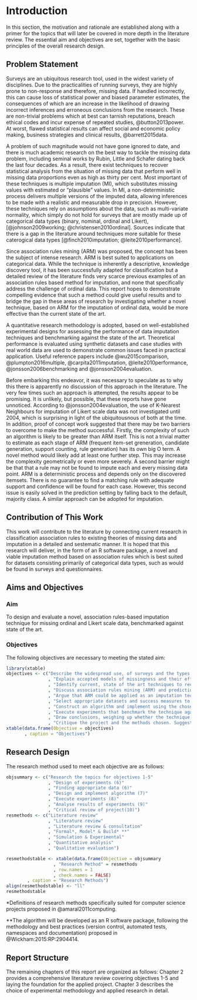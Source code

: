 # Introduction

In this section, the motivation and rationale are established along with a primer for the topics that will later be covered in more depth in the literature review. The essential aim and objectives are set, together with the basic principles of the overall research design.

## Problem Statement

Surveys are an ubiquitous research tool, used in the widest variety of disciplines. Due to the practicalities of running surveys, they are highly prone to non-response and therefore, missing data. If handled incorrectly, this can cause loss of statistical power and biased parameter estimates, the consequences of which are an increase in the likelihood of drawing incorrect inferences and erroneous conclusions from the research. These are non-trivial problems which at best can tarnish reputations, breach ethical codes and incur expense of repeated studies, @button2013power. At worst, flawed statistical results can affect social and economic policy making, business strategies and clinical results, @barrett2015data. 

A problem of such magnitude would not have gone ignored to date, and there is much academic research on the best way to tackle the missing data problem, including seminal works by Rubin, Little and Schafer dating back the last four decades. As a result, there exist techniques to recover statistical analysis from the situation of missing data that perform well in missing data proportions even as high as thirty per cent. Most important of these techniques is multiple imputation (MI), which substitutes missing values with estimated or "plausible" values. In MI, a non-deterministic process delivers multiple versions of the imputed data, allowing inferences to be made with a realistic and measurable drop in precision. However, these techniques rely on assumptions about the data, such as multi-variate normality, which simply do not hold for surveys that are mostly made up of categorical data types (binary, nominal, ordinal and Likert), [@johnson2009working; @christensen2010ordinal]. Sources indicate that there is a gap in the literature around techniques more suitable for these caterogical data types [@finch2010imputation; @leite2010performance].

Since association rules mining (ARM) was proposed, the concept has been the subject of intense research. ARM is best suited to applications on categorical data. While the technique is inherently a descriptive, knowledge discovery tool, it has been successfully adapted for classification but a detailed review of the literature finds very scarce previous examples of an association rules based method for imputation, and none that specifically address the challenge of ordinal data. This report hopes to demonstrate compelling evidence that such a method could give useful results and to bridge the gap in these areas of research by investigating whether a novel technique, based on ARM for the imputation of ordinal data, would be more effective than the current state of the art. 

A quantitative research methodology is adopted, based on well-established experimental designs for assessing the performance of data imputation techniques and benchmarking against the state of the art. Theoretical performance is evaluated using synthetic datasets and case studies with real world data are used to demonstrate common issues faced in practical application. Useful reference papers include @wu2015comparison, @plumpton2016multiple, @carpita2011imputation, @leite2010performance, @jonsson2006benchmarking and @jonsson2004evaluation.

Before embarking this endeavor, it was necessary to speculate as to why this there is apparently no discussion of this approach in the literature. The very few times such an approach is attempted, the results appear to be promising. It is unlikely, but possible, that these reports have gone unnoticed. According to @jonsson2004evaluation, the use of K-Nearest Neighbours for imputation of Likert scale data was not investigated until 2004, which is surprising in light of the ubiquitousnous of both at the time. In addition, proof of concept work suggested that there may be two barriers to overcome to make the method successful. Firstly, the complexity of such an algorithm is likely to be greater than ARM itself. This is not a trivial matter to estimate as each stage of ARM (frequent item-set greneration, candidate generation, support counting, rule generation) has its own big O term. A novel method would likely add at least one further step. This may increase the complexity geometrically or even more severely. A second barrier might be that that a rule may not be found to impute each and every missing data point. ARM is a deterministic process and depends only on the discovered itemsets. There is no guarantee to find a matching rule with adequate support and confidence will be found for each case. However, this second issue is easily solved in the prediction setting by falling back to the default, majority class. A similar approach can be adopted for imputation.

## Contribution of This Work

This work will contribute to the literature by connecting current research in classification association rules to existing theories of missing data and imputation in a detailed and sestematic manner. It is hoped that this research will deliver, in the form of an R software package, a novel and viable imputation method based on association rules which is best suited for datasets consisting primarily of categorical data types, such as would be found in surveys and questionnaires. 

## Aims and Objectives

### Aim

To design and evaluate a novel, association rules-based imputation technique for missing ordinal and Likert scale data, benchmarked against state of the art.

### Objectives

The following objectives are necessary to meeting the stated aim:

```r
library(xtable)
objectives <- c("Describe the widespread use, of surveys and the types of data collected."
                , "Explain accepted models of missingness and their effect on survey data."
                , "Identify current, state of the art techniques to recover from missing data."
                , "Discuss association rules mining (ARM) and prediction/classification with association rules."
                , "Argue that ARM could be applied as an imputation technique."
                , "Select appropriate datasets and success measures to evaluate a novel technique."
                , "Construct an algorithm and implement using the chosen programming environment."
                , "Execute experiments that benchmark the technique against and appraise the results."
                , "Draw conclusions, weighing up whether the technique performs better than state of the art."
                , "Critique the project and the methods chosen. Suggest avenues for further research.")
xtable(data.frame(Objective = objectives)
       , caption = "Objectives")
```

## Research Design

The research method used to meet each objective are as follows:

```r
objsummary <- c("Research the topics for objectives 1-5"
                , "Design of experiments (6)"
                , "Finding appropriate data (6)"
                , "Design and implement algorithm (7)"
                , "Execute experiments (8)"
                , "Analyse results of experiments (9)"
                , "Critical review of project(10)")
resmethods <- c("Literature review"
                , "Literature review"
                , "Literature review & consultation"
                , "Formal*, Model* & Build* **"
                , "Simulation & Experimental"
                , "Quantitative analysis"
                , "Qualitative evaluation")

resmethodstable <- xtable(data.frame(Objective = objsummary
                  , "Research Method" = resmethods
                  , row.names = 1
                  , check.names = FALSE)
        , caption = "Research Methods")
align(resmethodstable) <- "ll"
resmethodstable
```

*Definitions of research methods specifically suited for computer science projects proposed in @amaral2011computing.

**The algorithm will be developed as an R software package, following the methodology and best practices (version control, automated tests, namespaces and documentation) proposed in @Wickham:2015:RP:2904414.

## Report Structure

The remaining chapters of this report are organized as follows: Chapter 2 provides a comprehensive literature review covering objectives 1-5 and laying the foundation for the applied project. Chapter 3 describes the choice of experimental methodology and applied research in detail.